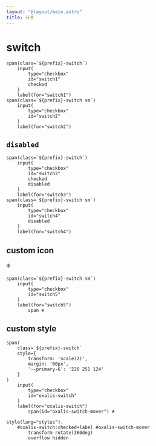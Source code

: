 ```yaml
---
layout: "@layout/main.astro"
title: 开关
---
```




# switch


<Switch id="switch1" checked />
<Switch id="switch2" sm/>

```pug
span(class=`${prefix}-switch`)
    input(
        type="checkbox"
        id="switch1"
        checked
    )
    label(for="switch1")
span(class=`${prefix}-switch sm`)
    input(
        type="checkbox"
        id="switch2"
    )
    label(for="switch2")
```

## `disabled`

<Switch id="switch3" sm checked disabled/>
<Switch id="switch4" sm disabled/>

```pug
span(class=`${prefix}-switch`)
    input(
        type="checkbox"
        id="switch3"
        checked
        disabled
    )
    label(for="switch3")
span(class=`${prefix}-switch sm`)
    input(
        type="checkbox"
        id="switch4"
        disabled
    )
    label(for="switch4")
```

## custom icon

<Switch id="switch5" sm>
    <span>❄️</span>
</Switch>

```pug
span(class=`${prefix}-switch sm`)
    input(
        type="checkbox"
        id="switch5"
    )
    label(for="switch5")
        span ❄️
```

## custom style

<OxalisSwitch/>

```pug
span(
    class=`${prefix}-switch`
    style={
        transform: 'scale(2)',
        margin: '60px',
        '--primary-6': '220 251 124'
    }
)
    input(
        type="checkbox"
        id="oxalis-switch"
    )
    label(for="oxalis-switch")
        span(id="oxalis-switch-mover") ☘

style(lang="stylus").
    #oxalis-switch:checked+label #oxalis-switch-mover
        transform rotate(360deg)
        overflow hidden 
```
